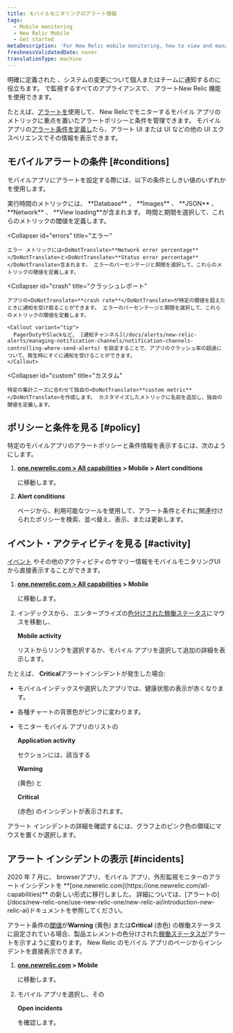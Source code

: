 ```yaml
---
title: モバイルモニタリングのアラート情報
tags:
  - Mobile monitoring
  - New Relic Mobile
  - Get started
metaDescription: 'For New Relic mobile monitoring, how to view and manage alert policies, conditions, incidents, and other activity and events.'
freshnessValidatedDate: never
translationType: machine
---
```


明確に定義された<InlinePopover type="alerts"/> 、システムの変更について個人またはチームに通知するのに役立ちます。 [](/docs/alerts-applied-intelligence)で監視するすべてのアプライアンスで、 アラートNew Relic 機能を使用できます。

たとえば、[アラートを](/docs/alerts-applied-intelligence/new-relic-alerts/get-started/introduction-alerts)使用して、 New Relicでモニターするモバイル アプリのメトリックに重点を置いたアラートポリシーと条件を管理できます。 モバイル アプリの[アラート条件を定義し](/docs/alerts-applied-intelligence/new-relic-alerts/alert-conditions/create-alert-conditions)たら、アラート UI または<InlinePopover type="mobile"/> UI などの他の UI エクスペリエンスでその情報を表示できます。

## モバイルアラートの条件 [#conditions]

モバイルアプリにアラートを設定する際には、以下の条件としきい値のいずれかを使用します。

<CollapserGroup>
  <Collapser
    id="execution"
    title="実行時間"
  >
    実行時間のメトリックには、 <DoNotTranslate>**Database**</DoNotTranslate> 、 <DoNotTranslate>**Images**</DoNotTranslate> 、 <DoNotTranslate>**JSON**</DoNotTranslate> 、 <DoNotTranslate>**Network**</DoNotTranslate> 、 <DoNotTranslate>**View loading**</DoNotTranslate>が含まれます。 時間と期間を選択して、これらのメトリックの閾値を定義します。
  </Collapser>

  <Collapser
    id="errors"
    title="エラー"
  >
    エラー メトリックには<DoNotTranslate>**Network error percentage**</DoNotTranslate>と<DoNotTranslate>**Status error percentage**</DoNotTranslate>含まれます。 エラーのパーセンテージと期間を選択して、これらのメトリックの閾値を定義します。
  </Collapser>

  <Collapser
    id="crash"
    title="クラッシュレポート"
  >
    アプリの<DoNotTranslate>**crash rate**</DoNotTranslate>が特定の閾値を超えたときに通知を受け取ることができます。 エラーのパーセンテージと期間を選択して、これらのメトリックの閾値を定義します。

    <Callout variant="tip">
      PagerDutyやSlackなど、 [通知チャンネル](/docs/alerts/new-relic-alerts/managing-notification-channels/notification-channels-controlling-where-send-alerts) を設定することで、アプリのクラッシュ率の超過について、発生時にすぐに通知を受けることができます。
    </Callout>
  </Collapser>

  <Collapser
    id="custom"
    title="カスタム"
  >
    特定の集計ニーズに合わせて独自の<DoNotTranslate>**custom metric**</DoNotTranslate>を作成します。 カスタマイズしたメトリックに名前を追加し、独自の閾値を定義します。
  </Collapser>
</CollapserGroup>

## ポリシーと条件を見る [#policy]

特定のモバイルアプリのアラートポリシーと条件情報を表示するには、次のようにします。

1. <DoNotTranslate>**[one.newrelic.com > All capabilities](https://one.newrelic.com/all-capabilities) > Mobile > Alert conditions**</DoNotTranslate>

   に移動します。

2. <DoNotTranslate>**Alert conditions**</DoNotTranslate>

   ページから、利用可能なツールを使用して、アラート条件とそれに関連付けられたポリシーを検索、並べ替え、表示、または更新します。

## イベント・アクティビティを見る [#activity]

[イベント](/docs/alerts/new-relic-alerts-beta/getting-started/alerts-glossary#event) やその他のアクティビティのサマリー情報をモバイルモニタリングUIから直接表示することができます。

1. <DoNotTranslate>**[one.newrelic.com > All capabilities](https://one.newrelic.com/all-capabilities) > Mobile**</DoNotTranslate>

   に移動します。

2. インデックスから、 エンタープライズの[色分けされた稼働ステータス](/docs/alerts/new-relic-alerts-beta/getting-started/alerts-glossary#health-status)にマウスを移動し、

   <DoNotTranslate>**Mobile activity**</DoNotTranslate>

   リストからリンクを選択するか、モバイル アプリを選択して追加の詳細を表示します。

たとえば、 <DoNotTranslate>**Critical**</DoNotTranslate>アラートインシデントが発生した場合:

* モバイルインデックスや選択したアプリでは、健康状態の表示が赤くなります。

* 各種チャートの背景色がピンクに変わります。

* モニター モバイル アプリのリストの

  <DoNotTranslate>**Application activity**</DoNotTranslate>

  セクションには、該当する

  <DoNotTranslate>**Warning**</DoNotTranslate>

  (黄色) と

  <DoNotTranslate>**Critical**</DoNotTranslate>

  (赤色) のインシデントが表示されます。

アラート インシデントの詳細を確認するには、グラフ上のピンク色の領域にマウスを置くか選択します。

## アラート インシデントの表示 [#incidents]

<Callout variant="important">
  2020 年 7 月に、 browserアプリ、モバイル アプリ、外形監視モニターのアラートインシデントを <DoNotTranslate>**[one.newrelic.com](https://one.newrelic.com/all-capabilities)**</DoNotTranslate> の新しい形式に移行しました。 詳細については、[アラートの](/docs/new-relic-one/use-new-relic-one/new-relic-ai/introduction-new-relic-ai)ドキュメントを参照してください。
</Callout>

アラート条件の[閾値](/docs/alerts/new-relic-alerts-beta/getting-started/alerts-glossary#alert-threshold)が<DoNotTranslate>**Warning**</DoNotTranslate> (黄色) または<DoNotTranslate>**Critical**</DoNotTranslate> (赤色) の稼働ステータスに設定されている場合、製品エレメントの色分けされた[稼働ステータスが](/docs/alerts/new-relic-alerts-beta/getting-started/alerts-glossary#health-status)アラートを示すように変わります。 New Relic のモバイル アプリのページからインシデントを直接表示できます。

1. <DoNotTranslate>**[one.newrelic.com](https://one.newrelic.com/all-capabilities) > Mobile**</DoNotTranslate>

   に移動します。

2. モバイル アプリを選択し、その

   <DoNotTranslate>**Open incidents**</DoNotTranslate>

   を確認します。